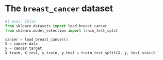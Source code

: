 
# The `breast_cancer` dataset


```python
#| eval: false
from sklearn.datasets import load_breast_cancer
from sklearn.model_selection import train_test_split

cancer = load_breast_cancer()
X = cancer.data
y = cancer.target
X_train, X_test, y_train, y_test = train_test_split(X, y, test_size=0.15)
```

